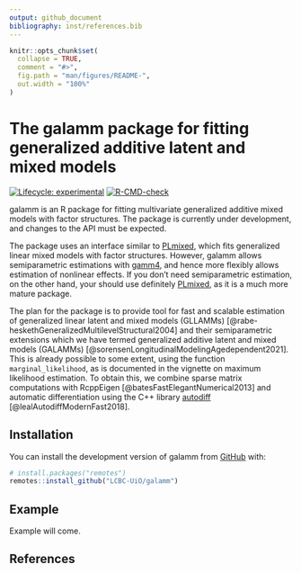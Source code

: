 ```yaml
---
output: github_document
bibliography: inst/references.bib
---
```


<!-- README.md is generated from README.Rmd. Please edit that file -->

```r
knitr::opts_chunk$set(
  collapse = TRUE,
  comment = "#>",
  fig.path = "man/figures/README-",
  out.width = "100%"
)
```

# The galamm package for fitting generalized additive latent and mixed models

<!-- badges: start -->
[![Lifecycle: experimental](https://img.shields.io/badge/lifecycle-experimental-orange.svg)](https://lifecycle.r-lib.org/articles/stages.html#experimental)
[![R-CMD-check](https://github.com/LCBC-UiO/galamm/actions/workflows/R-CMD-check.yaml/badge.svg)](https://github.com/LCBC-UiO/galamm/actions/workflows/R-CMD-check.yaml)
<!-- badges: end -->

galamm is an R package for fitting multivariate generalized additive mixed models with factor structures. The package is currently under development, and changes to the API must be expected. 

The package uses an interface similar to [PLmixed](https://cran.r-project.org/package=PLmixed), which fits generalized linear mixed models with factor structures. However, galamm allows semiparametric estimations with [gamm4](https://cran.r-project.org/package=gamm4), and hence more flexibly allows estimation of nonlinear effects. If you don't need semiparametric estimation, on the other hand, your should use definitely [PLmixed](https://cran.r-project.org/package=PLmixed), as it is a much more mature package.

The plan for the package is to provide tool for fast and scalable estimation of generalized linear latent and mixed models (GLLAMMs) [@rabe-heskethGeneralizedMultilevelStructural2004] and their semiparametric extensions which we have termed generalized additive latent and mixed models (GALAMMs) [@sorensenLongitudinalModelingAgedependent2021]. This is already possible to some extent, using the function `marginal_likelihood`, as is documented in the vignette on maximum likelihood estimation. To obtain this, we combine sparse matrix computations with RcppEigen [@batesFastElegantNumerical2013] and automatic differentiation using the C++ library [autodiff](https://autodiff.github.io/) [@lealAutodiffModernFast2018].

## Installation

You can install the development version of galamm from [GitHub](https://github.com/) with:

``` r
# install.packages("remotes")
remotes::install_github("LCBC-UiO/galamm")
```
## Example

Example will come.

## References
